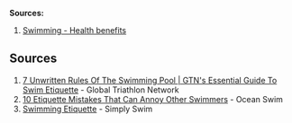 **Sources:**

1. [Swimming - Health benefits](https://www.betterhealth.vic.gov.au/health/healthyliving/swimming-health-benefits)

## Sources

1. [7 Unwritten Rules Of The Swimming Pool | GTN's Essential Guide To Swim Etiquette](https://www.youtube.com/watch?v=Io-Ik4cM4bg) - Global Triathlon Network
2. [10 Etiquette Mistakes That Can Annoy Other Swimmers](https://www.youtube.com/watch?v=5afUt73I7EY) - Ocean Swim
3. [Swimming Etiquette](https://www.youtube.com/watch?v=9l7g9Tw0nT8) - Simply Swim